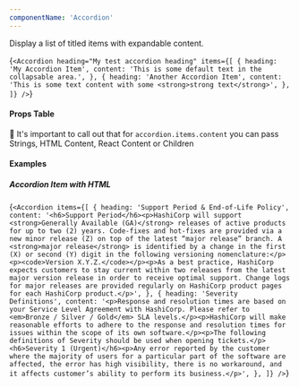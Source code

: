 ```yaml
---
componentName: 'Accordion'
---
```


Display a list of titled items with expandable content.

<LiveComponent>{`<Accordion
  heading="My test accordion heading"
  items={[
    {
      heading: 'My Accordion Item',
      content: 'This is some default text in the collapsable area.',
    },
    {
      heading: 'Another Accordion Item',
      content: 'This is some text content with some <strong>strong text</strong>',
    },
  ]}
/>`}</LiveComponent>

#### Props Table

👋 It's important to call out that for `accordion.items.content` you can pass Strings, HTML Content, React Content or Children

<PropsTable props={componentProps} />

#### Examples

##### Accordion Item with HTML

<LiveComponent>{`<Accordion
  items={[
    {
      heading: 'Support Period & End-of-Life Policy',
      content:
        '<h6>Support Period</h6><p>HashiCorp will support <strong>Generally Available (GA)</strong> releases of active products for up to two (2) years. Code-fixes and hot-fixes are provided via a new minor release (Z) on top of the latest “major release” branch. A <strong>major release</strong> is identified by a change in the first (X) or second (Y) digit in the following versioning nomenclature:</p><p><code>Version X.Y.Z.</code></p><p>As a best practice, HashiCorp expects customers to stay current within two releases from the latest major version release in order to receive optimal support. Change logs for major releases are provided regularly on HashiCorp product pages for each HashiCorp product.</p>',
    },
    {
      heading: 'Severity Definitions',
      content:
        '<p>Response and resolution times are based on your Service Level Agreement with HashiCorp. Please refer to <em>Bronze / Silver / Gold</em> SLA levels.</p><p>HashiCorp will make reasonable efforts to adhere to the response and resolution times for issues within the scope of its own software.</p><p>The following definitions of Severity should be used when opening tickets.</p><h6>Severity 1 (Urgent)</h6><p>Any error reported by the customer where the majority of users for a particular part of the software are affected, the error has high visibility, there is no workaround, and it affects customer’s ability to perform its business.</p>',
    },
  ]}
/>`}</LiveComponent>
